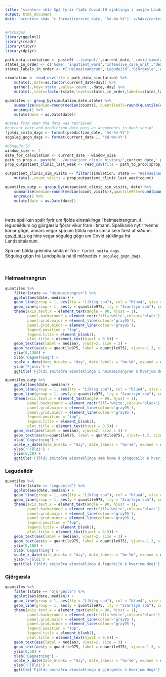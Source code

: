 ```yaml
---
title: "<center> <h1> Spá fyrir flæði Covid-19 sjúklinga í umsjón Landspítala </h1></center>"
output: html_document
date: "<center> <h4> `r format(current_date, '%d-%m-%Y')` </h4></center>"
---
```


```r
#Packages
library(ggplot2)
library(readr)
library(tidyr)
library(dplyr)
```

```r
path_data_simulation <- paste0('../output/',current_date,'_covid_simulation.csv')
states_in_order <- c('home','inpatient_ward','intensive_care_unit','death','recovered')
states_labels_in_order <- c('Heimaeinangrun','Legudeild','Gjörgæsla','Andlát','Batnað')

simulation <- read_csv(file = path_data_simulation) %>%
    mutate(.,date=as.factor(current_date+day)) %>%
    gather(.,key='state',value='count',-date,-day) %>%
    mutate(.,state=factor(state,levels=states_in_order,labels=states_labels_in_order))

quantiles <- group_by(simulation,date,state) %>% 
    summarize(median=round(median(count)), quantile975=round(quantile(count,probs=0.975))) %>%
    ungroup() %>%
    mutate(date = as.Date(date))

#Dates from when the data was retrieved
#current_date and prediction_date pass as arguements in bash script
fjoldi_smita_dags <- format(prediction_date, '%d-%m-%Y')
soguleg_gogn_dags <- format(current_date-1, '%d-%m-%Y')
```

```r
#Göngudeild
window_size <- 7
date_for_calculation <- current_date - window_size
path_to_prop <- paste0('../outpatient_clinic_history/',current_date,'_prop_outpatient_clinic.csv')
prop_outpatient_clinic_last_week <- read_csv(file = path_to_prop)$prop_visits_last_week

outpatient_clinic_sim_visits <- filter(simulation, state == "Heimaeinangrun") %>%
    mutate(.,count_visits = prop_outpatient_clinic_last_week*count)

quantiles_outp <- group_by(outpatient_clinic_sim_visits, date) %>% 
    summarise(median=round(median(count_visits)),quantile975=round(quantile(count_visits,probs=0.975))) %>%
    ungroup() %>%
    mutate(date = as.Date(date))
```

$~$

Þetta spálíkan spáir fyrir um fjölda einstaklinga í heimaeinangrun, á legudeildum og gjörgæslu fjórar vikur fram í tímann. Spálíkanið nýtir tvenns konar gögn, annars vegar spá um fjölda nýrra smita sem fæst af síðunni [covid.hi.is](https://www.covid.hi.is) og hins vegar söguleg gögn um Covid sjúklinga frá Landspítalanum.

Spá um fjölda greindra smita er frá `r fjoldi_smita_dags`.<br />
Söguleg gögn frá Landspítala ná til miðnættis `r soguleg_gogn_dags`.<br />

$~$

### Heimaeinangrun

```r
quantiles %>%
    filter(state == "Heimaeinangrun") %>%
    ggplot(aes(date, median)) +
    geom_line(group = 1, aes(lty = "Líkleg spá"), col = "blue4", size = 1.1) +
    geom_line(group = 1, aes(y = quantile975, lty = "Svartsýn spá"), col = "blue4", size = 1.1) +
    theme(axis.text.x = element_text(angle = 90, hjust = 1),
          panel.background = element_rect(fill='white',colour='black'),
          panel.grid.major = element_line(colour='gray95'),
          panel.grid.minor = element_line(colour='gray95'),
          legend.position = "top",
          legend.title = element_blank(),
          plot.title = element_text(hjust = 0.5)) +
    geom_text(aes(label = median), vjust=2, size = 3) +
    geom_text(aes(y = quantile975, label = quantile975), vjust=-1.3, size = 3) +
    ylim(0,1300) +
    xlab('Dagsetning') + 
    scale_x_date(date_breaks = "day", date_labels = "%m-%d", expand = c(0,0.5)) +
    ylab('Fjöldi') +
    ggtitle('Fjöldi smitaðra einstaklinga í heimaeinangrun á hverjum degi')
```



```r
quantiles_outp %>%
    ggplot(aes(date, median)) +
    geom_line(group = 1, aes(lty = "Líkleg spá"), col = "blue4", size = 1.1) +
    geom_line(group = 1, aes(y = quantile975, lty = "Svartsýn spá"), col = "blue4", size = 1.1) +
    theme(axis.text.x = element_text(angle = 90, hjust = 1),
          panel.background = element_rect(fill='white',colour='black'),
          panel.grid.major = element_line(colour='gray95'),
          panel.grid.minor = element_line(colour='gray95'),
          legend.position = "top",
          legend.title = element_blank(),
          plot.title = element_text(hjust = 0.5)) +
    geom_text(aes(label = median), vjust=2, size = 3) +
    geom_text(aes(y=quantile975, label = quantile975), vjust=-1.3, size = 3) +
    xlab('Dagsetning') + 
    scale_x_date(date_breaks = "day", date_labels = "%m-%d", expand = c(0,0.5)) +
    ylab('Fjöldi') +
    ylim(0,20) +
    ggtitle('Fjöldi smitaðra einstaklinga sem koma á göngudeild á hverjum degi')
```

### Legudeildir

```r
quantiles %>%
    filter(state == "Legudeild") %>%
    ggplot(aes(date, median)) +
    geom_line(group = 1, aes(lty = "Líkleg spá"), col = "blue4", size = 1.1) +
    geom_line(group = 1, aes(y = quantile975, lty = "Svartsýn spá"), col = "blue4", size = 1.1) +
    theme(axis.text.x = element_text(angle = 90, hjust = 1),
          panel.background = element_rect(fill='white',colour='black'),
          panel.grid.major = element_line(colour='gray95'),
          panel.grid.minor = element_line(colour='gray95'),
          legend.position = "top",
          legend.title = element_blank(),
          plot.title = element_text(hjust = 0.5)) +
    geom_text(aes(label = median), vjust=2, size = 3) +
    geom_text(aes(y = quantile975, label = quantile975), vjust=-1.3, size = 3) +
    ylim(0,100) +
    xlab('Dagsetning') + 
    scale_x_date(date_breaks = "day", date_labels = "%m-%d", expand = c(0,0.5)) +
    ylab('Fjöldi') +
    ggtitle('Fjöldi smitaðra einstaklinga á legudeild á hverjum degi')
```

### Gjörgæsla

```r
quantiles %>%
    filter(state == "Gjörgæsla") %>%
    ggplot(aes(date, median)) +
    geom_line(group = 1, aes(lty = "Líkleg spá"), col = "blue4", size = 1.1) +
    geom_line(group = 1, aes(y = quantile975, lty = "Svartsýn spá"), col = "blue4", size = 1.1) +
    theme(axis.text.x = element_text(angle = 90, hjust = 1),
          panel.background = element_rect(fill='white',colour='black'),
          panel.grid.major = element_line(colour='gray95'),
          panel.grid.minor = element_line(colour='gray95'),
          legend.position = "top",
          legend.title = element_blank(),
          plot.title = element_text(hjust = 0.5)) +
    geom_text(aes(label = median), vjust=2, size = 3) +
    geom_text(aes(y = quantile975, label = quantile975), vjust=-1.3, size = 3) +
    ylim(0,50) +
    xlab('Dagsetning') + 
    scale_x_date(date_breaks = "day", date_labels = "%m-%d", expand = c(0,0.5)) +
    ylab('Fjöldi') +
    ggtitle('Fjöldi smitaðra einstaklinga á gjörgæslu á hverjum degi')
```

$~$
